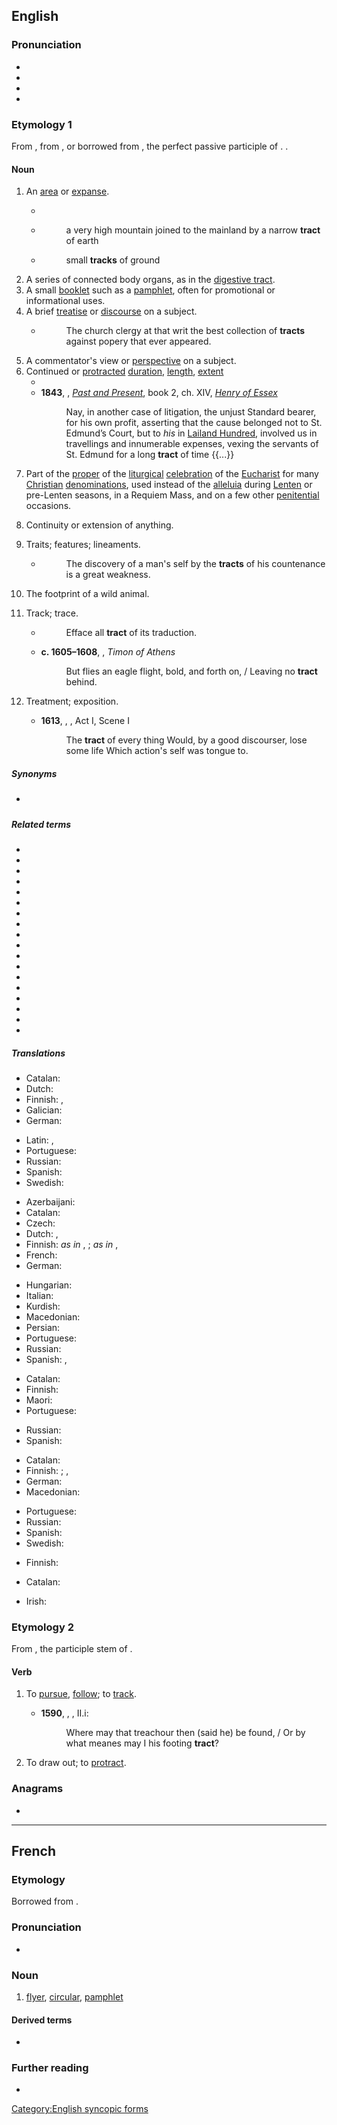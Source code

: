 ==English==
{{wikipedia}}

===Pronunciation===
* {{IPA|en|/tɹækt/}}
* {{audio|en|en-us-tract.ogg|Audio (US)}}
* {{homophones|en|tracked}}
* {{rhymes|en|ækt}}

===Etymology 1===
From {{m|en|tractate}}, from {{der|en|la|tractatus}}, or borrowed from {{bor|en|la|tractus}}, the perfect passive participle of {{m|la|trahō}}. {{doublet|en|trait}}.

====Noun====
{{en-noun}}

# An [[area]] or [[expanse]].
#: {{ux|en|an unexplored '''tract''' of sea}}
#* {{RQ:Milton PL|book=1|passage=the deep '''tract''' of hell}}
#* {{RQ:Addison Italy}}
#*: a very high mountain joined to the mainland by a narrow '''tract''' of earth
#* {{RQ:Fuller Worthies}}
#*: small '''tracks''' of ground
# A series of connected body organs, as in the [[digestive tract]].
# A small [[booklet]] such as a [[pamphlet]], often for promotional or informational uses.
# A brief [[treatise]] or [[discourse]] on a subject.
#* {{RQ:Swift The Presbyterians Plea of Merit}}
#*: The church clergy at that writ the best collection of '''tracts''' against popery that ever appeared.
# A commentator's view or [[perspective]] on a subject.
# Continued or [[protracted]] [[duration]], [[length]], [[extent]]
#* {{RQ:Milton PL|book=5|passage=improved by '''tract''' of time}}
#* '''1843''', {{w|Thomas Carlyle}}, ''[[:w:Past and Present (book)|Past and Present]]'', book 2, ch. XIV, ''[[:w:Henry d'Essex|Henry of Essex]]''
#*: Nay, in another case of litigation, the unjust Standard bearer, for his own profit, asserting that the cause belonged not to St. Edmund’s Court, but to ''his'' in [[:w:Leyland (hundred)|Lailand Hundred]], involved us in travellings and innumerable expenses, vexing the servants of St. Edmund for a long '''tract''' of time {{...}}
# Part of the [[proper]] of the [[liturgical]] [[celebration]] of the [[Eucharist]] for many [[Christian]] [[denomination]]s, used instead of the [[alleluia]] during [[Lenten]] or pre-Lenten seasons, in a Requiem Mass, and on a few other [[penitential]] occasions.
# {{lb|en|obsolete}} Continuity or extension of anything.
#: {{ux|en|the '''tract''' of speech}}
#: {{rfquotek|en|Older}}
# {{lb|en|obsolete}} Traits; features; lineaments.
#* {{RQ:Bacon Of Simulation and Dissimulation}}
#*: The discovery of a man's self by the '''tracts''' of his countenance is a great weakness.
# {{lb|en|obsolete}} The footprint of a wild animal.
#: {{rfquotek|en|Dryden}}
# {{lb|en|obsolete}} Track; trace.
#* {{RQ:Browne Errors}}
#*: Efface all '''tract''' of its traduction.
#* '''c. 1605–1608''', {{w|William Shakespeare}}, ''Timon of Athens''
#*: But flies an eagle flight, bold, and forth on, / Leaving no '''tract''' behind.
# {{lb|en|obsolete}} Treatment; exposition.
#* '''1613''', {{w|William Shakespeare}}, ''{{w|Henry VIII (play)|Henry VIII}}'', Act I, Scene I
#*: The '''tract''' of every thing Would, by a good discourser, lose some life Which action's self was tongue to.

=====Synonyms=====
* {{sense|series of connected body organs}} {{l|en|system}}

=====Related terms=====
{{rel-top|etymologically related to {{m|la|trahere|t=to pull}}}}
* {{l|en|abstract}}
* {{l|en|attract}}
* {{l|en|contract}}
* {{l|en|detract}}
* {{l|en|distract}}
* {{l|en|extract}}
* {{l|en|protract}}
* {{l|en|retract}}
* {{l|en|subtract}}
* {{l|en|tract}}
* {{l|en|tractor}}
* {{l|en|tractable}}
* {{l|en|tractate}}
* {{l|en|tractile}}
* {{l|en|traction}}
* {{l|en|tractive}}
* {{l|en|trait}}
* {{l|en|treat}}
{{rel-bottom}}

=====Translations=====
{{trans-top|area}}
* Catalan: {{t+|ca|extensió|f}}
* Dutch: {{t+|nl|gebied|n}}
* Finnish: {{t+|fi|alue}}, {{t+|fi|ala}}
* Galician: {{t+|gl|extensión|f}}
* German: {{t+|de|Gebiet|n}}
{{trans-mid}}
* Latin: {{t+|la|plaga|f}}, {{t+|la|tractus|m}}
* Portuguese: {{t+|pt|extensão|m}}
* Russian: {{t+|ru|уча́сток|m}}
* Spanish: {{t+|es|extensión|f}}
* Swedish: {{t+|sv|trakt}}
{{trans-bottom}}

{{trans-top|series of connected body organs}}
* Azerbaijani: {{t|az|trakt}}
* Catalan: {{t+|ca|tracte|m}}
* Czech: {{t+|cs|ústrojí|n}}
* Dutch: {{t+|nl|kanaal|n}}, {{t+|nl|stelsel|n}}
* Finnish: {{t+|fi|kanava}} ''as in'' {{t+|fi|ruoansulatuskanava}}, {{t+|fi|selkäydinkanava}}; {{t+|fi|tie}} ''as in'' {{t|fi|virtsatie}}, {{t+|fi|juoste}}
* French: {{t+|fr|appareil|m}}
* German: {{t+|de|Trakt|m}}
{{trans-mid}}
* Hungarian: {{t|hu|traktus}}
* Italian: {{t+|it|apparato}}
* Kurdish: {{t+|kmr|cog|f}}
* Macedonian: {{t|mk|провод|m}}
* Persian: {{t+|fa|دستگاه|tr=dastgâh|sc=fa-Arab}}
* Portuguese: {{t+|pt|aparelho}}
* Russian: {{t+|ru|тракт|m}}
* Spanish: {{t+|es|tracto|m}}, {{t+|es|aparato}}
{{trans-bottom}}

{{trans-top|small booklet}}
* Catalan: {{t+|ca|fullet|m}}
* Finnish: {{t+|fi|kirjanen}}
* Maori: {{t|mi|mātārere}}
* Portuguese: {{t+|pt|panfleto|m}}
{{trans-mid}}
* Russian: {{t+|ru|брошю́ра|f}}
* Spanish: {{t+|es|folleto|m}}
{{trans-bottom}}

{{trans-top|brief treatise}}
* Catalan: {{t+|ca|tractat|m}}
* Finnish: {{t|fi|traktaatti}} {{q|academic}}; {{t+|fi|essee}}, {{t+|fi|kirjoitus}}
* German: {{t+|de|Traktat|n}}
* Macedonian: {{t|mk|расправа|f}}
{{trans-mid}}
* Portuguese: {{t+|pt|tratado|m}}
* Russian: {{t+|ru|тракта́т|m}}
* Spanish: {{t+|es|tratado|m}}
* Swedish: {{t+|sv|traktat}}
{{trans-bottom}}

{{trans-top|commentator's view or perspective on a subject}}
* Finnish: {{t+|fi|näkökulma}}
{{trans-mid}}
{{trans-bottom}}

{{trans-top|part of the  proper of the liturgical celebration of the Eucharist}}
{{trans-mid}}
{{trans-bottom}}

{{checktrans-top}}
* Catalan: {{t+check|ca|opuscle|m}}
{{trans-mid}}
* Irish: {{t-check|ga|réimse|m}}
{{trans-bottom}}

===Etymology 2===
From {{bor|en|la|tractus}}, the participle stem of {{m|la|trahere||to pull, drag}}.

====Verb====
{{en-verb}}

# {{lb|en|obsolete}} To [[pursue]], [[follow]]; to [[track]].
#* '''1590''', {{w|Edmund Spenser}}, ''{{w|The Faerie Queene}}'', II.i:
#*: Where may that treachour then (said he) be found, / Or by what meanes may I his footing '''tract'''?
# {{lb|en|obsolete}} To draw out; to [[protract]].
#: {{rfquotek|en|Ben Jonson}}

===Anagrams===
* {{anagrams|en|a=acrtt|T-cart}}

[[Category:English syncopic forms]]

----

==French==

===Etymology===
Borrowed from {{bor|fr|en|tract}}.

===Pronunciation===
* {{fr-IPA}}

===Noun===
{{fr-noun|m}}

# [[flyer]], [[circular]], [[pamphlet]]

====Derived terms====
* {{l|fr|tracter}}

===Further reading===
* {{R:TLFi}}